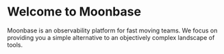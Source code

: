 
# Welcome to Moonbase

Moonbase is an observability platform for fast moving teams. We focus on providing you a simple alternative to an objectively complex landscape of tools.

<Cards>
  <Card title="Quickstart" href="/quickstart" />
  <Card title="Logging" href="/logs" />
  <Card title="MQL" href="/mql" />
  <Card title="API docs" href="/api-docs/health-check" />
</Cards>
